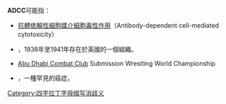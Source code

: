 '''ADCC'''可能指：
*[[抗體依賴性細胞媒介細胞毒性作用|抗體依賴性細胞媒介細胞毒性作用]]（Antibody-dependent cell-mediated cytotoxicity）
*{{tsl|en|Air Defence Cadet Corps||Air Defence Cadet Corps}}，1938年至1941年存在於英國的一個組織。
*[[ADCC_Submission_Wrestling_World_Championship|Abu Dhabi Combat Club]] Submission Wrestling World Championship
*{{tsl|en|Adenoid cystic carcinoma||Adenoid cystic carcinoma}}，一種罕見的癌症。
{{disambiguation}}

[[Category:四字拉丁字母缩写消歧义|Category:四字拉丁字母缩写消歧义]]